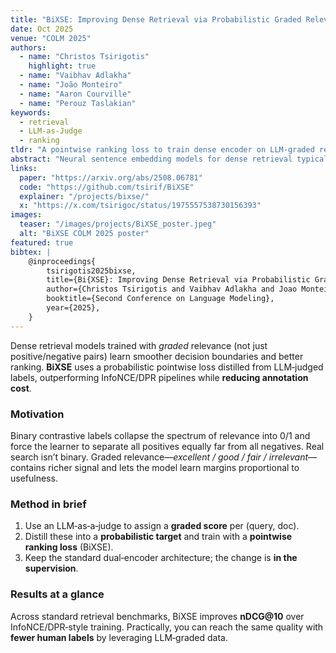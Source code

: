 ```yaml
---
title: "BiXSE: Improving Dense Retrieval via Probabilistic Graded Relevance Distillation"
date: Oct 2025
venue: "COLM 2025"
authors:
  - name: "Christos Tsirigotis"
    highlight: true
  - name: "Vaibhav Adlakha"
  - name: "João Monteiro"
  - name: "Aaron Courville"
  - name: "Perouz Taslakian"
keywords:
  - retrieval
  - LLM-as-Judge
  - ranking
tldr: "A pointwise ranking loss to train dense encoder on LLM‑graded relevance that outperforms InfoNCE/DPR pipelines and reduces annotation cost."
abstract: "Neural sentence embedding models for dense retrieval typically rely on binary relevance labels, treating query-document pairs as either relevant or irrelevant. However, real-world relevance often exists on a continuum, and recent advances in large language models (LLMs) have made it feasible to scale the generation of fine-grained graded relevance labels. In this work, we propose BiXSE, a simple and effective pointwise training method that optimizes binary cross-entropy (BCE) over LLM-generated graded relevance scores. BiXSE interprets these scores as probabilistic targets, enabling granular supervision from a single labeled query-document pair per query. Unlike pairwise or listwise losses that require multiple annotated comparisons per query, BiXSE achieves strong performance with reduced annotation and compute costs by leveraging in-batch negatives. Extensive experiments across sentence embedding (MMTEB) and retrieval benchmarks (BEIR, TREC-DL) show that BiXSE consistently outperforms softmax-based contrastive learning (InfoNCE), and matches or exceeds strong pairwise ranking baselines when trained on LLM-supervised data. BiXSE offers a robust, scalable alternative for training dense retrieval models as graded relevance supervision becomes increasingly accessible."
links:
  paper: "https://arxiv.org/abs/2508.06781"
  code: "https://github.com/tsirif/BiXSE"
  explainer: "/projects/bixse/"
  x: "https://x.com/tsirigoc/status/1975557538730156393"
images:
  teaser: "/images/projects/BiXSE_poster.jpeg"
  alt: "BiXSE COLM 2025 poster"
featured: true
bibtex: |
    @inproceedings{
        tsirigotis2025bixse,
        title={Bi{XSE}: Improving Dense Retrieval via Probabilistic Graded Relevance Distillation},
        author={Christos Tsirigotis and Vaibhav Adlakha and Joao Monteiro and Aaron Courville and Perouz Taslakian},
        booktitle={Second Conference on Language Modeling},
        year={2025},
    }
---
```


Dense retrieval models trained with *graded* relevance (not just positive/negative pairs) learn smoother decision boundaries and better ranking. **BiXSE** uses a probabilistic pointwise loss distilled from LLM‑judged labels, outperforming InfoNCE/DPR pipelines while **reducing annotation cost**.

### Motivation
Binary contrastive labels collapse the spectrum of relevance into 0/1 and force the learner to separate all positives equally far from all negatives. Real search isn’t binary. Graded relevance—*excellent / good / fair / irrelevant*—contains richer signal and lets the model learn margins proportional to usefulness.

### Method in brief
1. Use an LLM‑as‑a‑judge to assign a **graded score** per (query, doc).
2. Distill these into a **probabilistic target** and train with a **pointwise ranking loss** (BiXSE).
3. Keep the standard dual‑encoder architecture; the change is **in the supervision**.

### Results at a glance
Across standard retrieval benchmarks, BiXSE improves **nDCG@10** over InfoNCE/DPR‑style training. Practically, you can reach the same quality with **fewer human labels** by leveraging LLM‑graded data.
